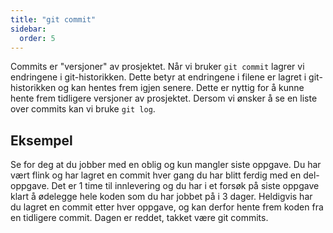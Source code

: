 ```yaml
---
title: "git commit"
sidebar:
  order: 5
---
```


Commits er "versjoner" av prosjektet. Når vi bruker `git commit` lagrer vi endringene i git-historikken. Dette betyr at endringene i filene er lagret i git-historikken og kan hentes frem igjen senere. Dette er nyttig for å kunne hente frem tidligere versjoner av prosjektet. Dersom vi ønsker å se en liste over commits kan vi bruke `git log`.

## Eksempel

Se for deg at du jobber med en oblig og kun mangler siste oppgave. Du har vært flink og har lagret en commit hver gang du har blitt ferdig med en del-oppgave. Det er 1 time til innlevering og du har i et forsøk på siste oppgave klart å ødelegge hele koden som du har jobbet på i 3 dager. Heldigvis har du lagret en commit etter hver oppgave, og kan derfor hente frem koden fra en tidligere commit. Dagen er reddet, takket være git commits.


<SelectCorrect
  question="Hva er hovedformålet med en 'git commit'?"
  correct="Lagre nåværende tilstand av valgte filer i git-historikken."
  wrong1="Laste opp dine endringer til et fjern-repository."
  wrong2="Slette uønskede filer fra git-historikken."
/>


